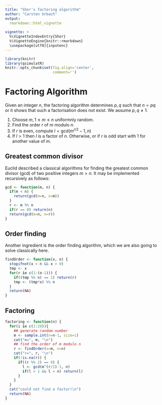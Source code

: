 ```yaml
---
title: "Shor's factoring algorithm"
author: "Carsten Urbach"
output:
  rmarkdown::html_vignette
    
vignette: >
  %\VignetteIndexEntry{Shor}
  %\VignetteEngine{knitr::rmarkdown}
  \usepackage[utf8]{inputenc}
---
```


```r
library(knitr)
library(qsimulatR)
knitr::opts_chunk$set(fig.align='center',
                      comment='')
```

# Factoring Algorithm

Given an integer $n$, the factoring algorithm determines $p, q$ such
that $n=pq$ or it shows that such a factorisation does not exist. We
assume $p,q\neq 1$.

1. Choose $m, 1\leq m \leq n$ uniformnly random.
2. Find the order $r$ of $m$ modulo $n$.
3. If $r$ is even, compute $l=\mathrm{gcd}(m^{r/2}-1, n)$
4. If $l>1$ then $l$ is a factor of $n$. Otherwise, or if $r$ is odd
   start with 1 for another value of $m$.

## Greatest common divisor

Euclid described a classical algorithms for finding the greatest
common divisor (gcd) of two positive integers $m > n$.
It may be implemented recursively as follows:

```r
gcd <- function(m, n) {
  if(m < n) {
    return(gcd(m=n, n=m))
  }
  r <- m %% n
  if(r == 0) return(n)
  return(gcd(m=n, n=r))
}
```

## Order finding

Another ingredient is the order finding algorithm, which we are also
going to solve classically here.

```r
findOrder <- function(x, n) {
  stopifnot(x < n && x > 0)
  tmp <- x
  for(r in c(1:(n-1))) {
    if((tmp %% n) == 1) return(r)
    tmp <- (tmp*x) %% n
  }
  return(NA)
}
```

## Factoring

```r
factoring <- function(n) {
  for(i in c(1:20)){
    ## generate random number
    m <- sample.int(n=n-1, size=1)
    cat("m=", m, "\n")
    ## find the order of m modulo n
    r <- findOrder(x=m, n=n)
    cat("r=", r, "\n")
    if(!is.na(r)) {
      if((r %% 2) == 0) {
        l <- gcd(m^(r/2)-1, n)
        if(l > 1 && l < n) return(l)
      }
    }
  }
  cat("could not find a factor!\n")
  return(NA)
}
```
